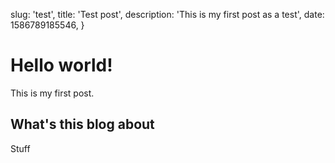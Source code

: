   slug: 'test',
  title: 'Test post',
  description: 'This is my first post as a test',
  date: 1586789185546,
}

# Hello world!

This is my first post.

## What's this blog about

Stuff
